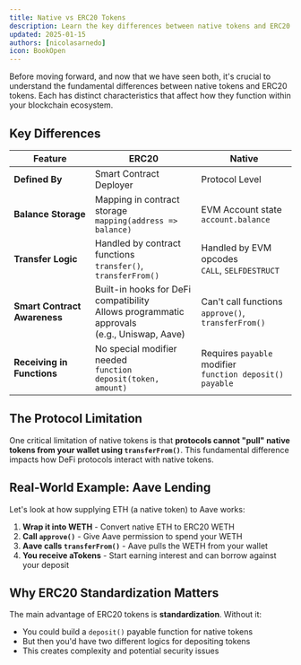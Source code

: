 ```yaml
---
title: Native vs ERC20 Tokens
description: Learn the key differences between native tokens and ERC20 tokens on Avalanche L1s
updated: 2025-01-15
authors: [nicolasarnedo]
icon: BookOpen
---
```


Before moving forward, and now that we have seen both, it's crucial to understand the fundamental differences between native tokens and ERC20 tokens. Each has distinct characteristics that affect how they function within your blockchain ecosystem.

## Key Differences

| Feature | ERC20 | Native |
|---------|-------|--------|
| **Defined By** | Smart Contract Deployer | Protocol Level |
| **Balance Storage** | Mapping in contract storage<br/>`mapping(address => balance)` | EVM Account state<br/>`account.balance` |
| **Transfer Logic** | Handled by contract functions<br/>`transfer()`, `transferFrom()` | Handled by EVM opcodes<br/>`CALL`, `SELFDESTRUCT` |
| **Smart Contract Awareness** | Built-in hooks for DeFi compatibility<br/>Allows programmatic approvals<br/>(e.g., Uniswap, Aave) | Can't call functions<br/>`approve()`, `transferFrom()` |
| **Receiving in Functions** | No special modifier needed<br/>`function deposit(token, amount)` | Requires `payable` modifier<br/>`function deposit() payable` |

## The Protocol Limitation

One critical limitation of native tokens is that **protocols cannot "pull" native tokens from your wallet using `transferFrom()`**. This fundamental difference impacts how DeFi protocols interact with native tokens.

## Real-World Example: Aave Lending

Let's look at how supplying ETH (a native token) to Aave works:

1. **Wrap it into WETH** - Convert native ETH to ERC20 WETH
2. **Call `approve()`** - Give Aave permission to spend your WETH
3. **Aave calls `transferFrom()`** - Aave pulls the WETH from your wallet
4. **You receive aTokens** - Start earning interest and can borrow against your deposit

## Why ERC20 Standardization Matters

The main advantage of ERC20 tokens is **standardization**. Without it:
- You could build a `deposit()` payable function for native tokens
- But then you'd have two different logics for depositing tokens
- This creates complexity and potential security issues
